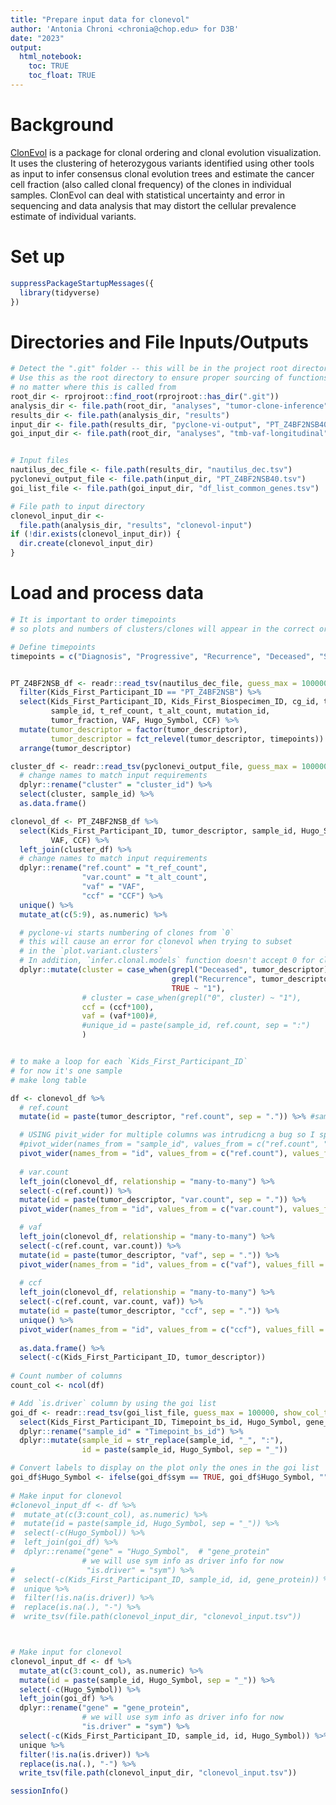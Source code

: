 ```yaml
---
title: "Prepare input data for clonevol"
author: 'Antonia Chroni <chronia@chop.edu> for D3B'
date: "2023"
output:
  html_notebook:
    toc: TRUE
    toc_float: TRUE
---
```


# Background

[ClonEvol](https://github.com/hdng/clonevol) is a package for clonal ordering and clonal evolution visualization. It uses the clustering of heterozygous variants identified using other tools as input to infer consensus clonal evolution trees and estimate the cancer cell fraction (also called clonal frequency) of the clones in individual samples. ClonEvol can deal with statistical uncertainty and error in sequencing and data analysis that may distort the cellular prevalence estimate of individual variants.


# Set up

```r
suppressPackageStartupMessages({
  library(tidyverse)
})
```

# Directories and File Inputs/Outputs

```r
# Detect the ".git" folder -- this will be in the project root directory
# Use this as the root directory to ensure proper sourcing of functions 
# no matter where this is called from
root_dir <- rprojroot::find_root(rprojroot::has_dir(".git"))
analysis_dir <- file.path(root_dir, "analyses", "tumor-clone-inference")
results_dir <- file.path(analysis_dir, "results")
input_dir <- file.path(results_dir, "pyclone-vi-output", "PT_Z4BF2NSB40")
goi_input_dir <- file.path(root_dir, "analyses", "tmb-vaf-longitudinal", "results")


# Input files
nautilus_dec_file <- file.path(results_dir, "nautilus_dec.tsv") 
pyclonevi_output_file <- file.path(input_dir, "PT_Z4BF2NSB40.tsv") 
goi_list_file <- file.path(goi_input_dir, "df_list_common_genes.tsv") 

# File path to input directory
clonevol_input_dir <-
  file.path(analysis_dir, "results", "clonevol-input")
if (!dir.exists(clonevol_input_dir)) {
  dir.create(clonevol_input_dir)
}
```

# Load and process data

```r
# It is important to order timepoints 
# so plots and numbers of clusters/clones will appear in the correct order for plots

# Define timepoints
timepoints = c("Diagnosis", "Progressive", "Recurrence", "Deceased", "Second Malignancy", "Unavailable")


PT_Z4BF2NSB_df <- readr::read_tsv(nautilus_dec_file, guess_max = 100000, show_col_types = FALSE) %>%
  filter(Kids_First_Participant_ID == "PT_Z4BF2NSB") %>% 
  select(Kids_First_Participant_ID, Kids_First_Biospecimen_ID, cg_id, tumor_descriptor,
         sample_id, t_ref_count, t_alt_count, mutation_id,
         tumor_fraction, VAF, Hugo_Symbol, CCF) %>% 
  mutate(tumor_descriptor = factor(tumor_descriptor),
         tumor_descriptor = fct_relevel(tumor_descriptor, timepoints)) %>% 
  arrange(tumor_descriptor)

cluster_df <- readr::read_tsv(pyclonevi_output_file, guess_max = 100000, show_col_types = FALSE) %>% 
  # change names to match input requirements
  dplyr::rename("cluster" = "cluster_id") %>% 
  select(cluster, sample_id) %>% 
  as.data.frame()

clonevol_df <- PT_Z4BF2NSB_df %>% 
  select(Kids_First_Participant_ID, tumor_descriptor, sample_id, Hugo_Symbol, t_ref_count, t_alt_count,
         VAF, CCF) %>% 
  left_join(cluster_df) %>% 
  # change names to match input requirements
  dplyr::rename("ref.count" = "t_ref_count", 
                "var.count" = "t_alt_count",
                "vaf" = "VAF",
                "ccf" = "CCF") %>% 
  unique() %>% 
  mutate_at(c(5:9), as.numeric) %>% 

  # pyclone-vi starts numbering of clones from `0`
  # this will cause an error for clonevol when trying to subset
  # in the `plot.variant.clusters`
  # In addition, `infer.clonal.models` function doesn't accept 0 for clustering
  dplyr::mutate(cluster = case_when(grepl("Deceased", tumor_descriptor) ~ "3",
                                    grepl("Recurrence", tumor_descriptor) ~ "2",
                                    TRUE ~ "1"),
                # cluster = case_when(grepl("0", cluster) ~ "1"),
                ccf = (ccf*100),
                vaf = (vaf*100)#,
                #unique_id = paste(sample_id, ref.count, sep = ":")
                )  


# to make a loop for each `Kids_First_Participant_ID`
# for now it's one sample
# make long table

df <- clonevol_df %>%
  # ref.count
  mutate(id = paste(tumor_descriptor, "ref.count", sep = ".")) %>% #sample_id

  # USING pivit_wider for multiple columns was intrudicng a bug so I split it up instead
  #pivot_wider(names_from = "sample_id", values_from = c("ref.count", "var.count", "vaf", "ccf")) %>% #values_fn = list
  pivot_wider(names_from = "id", values_from = c("ref.count"), values_fill = 0) %>% #values_fn = list
  
  # var.count
  left_join(clonevol_df, relationship = "many-to-many") %>% 
  select(-c(ref.count)) %>% 
  mutate(id = paste(tumor_descriptor, "var.count", sep = ".")) %>% 
  pivot_wider(names_from = "id", values_from = c("var.count"), values_fill = 0) %>% #values_fn = list

  # vaf
  left_join(clonevol_df, relationship = "many-to-many") %>% 
  select(-c(ref.count, var.count)) %>% 
  mutate(id = paste(tumor_descriptor, "vaf", sep = ".")) %>% 
  pivot_wider(names_from = "id", values_from = c("vaf"), values_fill = 0) %>% #values_fn = list
  
  # ccf
  left_join(clonevol_df, relationship = "many-to-many") %>% 
  select(-c(ref.count, var.count, vaf)) %>% 
  mutate(id = paste(tumor_descriptor, "ccf", sep = ".")) %>% 
  unique() %>% 
  pivot_wider(names_from = "id", values_from = c("ccf"), values_fill = 0) %>% #values_fn = list
  
  as.data.frame() %>% 
  select(-c(Kids_First_Participant_ID, tumor_descriptor)) 
  
# Count number of columns
count_col <- ncol(df)

# Add `is.driver` column by using the goi list
goi_df <- readr::read_tsv(goi_list_file, guess_max = 100000, show_col_types = FALSE) %>% 
  select(Kids_First_Participant_ID, Timepoint_bs_id, Hugo_Symbol, gene_protein, sym) %>% 
  dplyr::rename("sample_id" = "Timepoint_bs_id") %>% 
  dplyr::mutate(sample_id = str_replace(sample_id, "_", ":"),
                id = paste(sample_id, Hugo_Symbol, sep = "_"))

# Convert labels to display on the plot only the ones in the goi list
goi_df$Hugo_Symbol <- ifelse(goi_df$sym == TRUE, goi_df$Hugo_Symbol, "")
  
# Make input for clonevol
#clonevol_input_df <- df %>% 
#  mutate_at(c(3:count_col), as.numeric) %>%
#  mutate(id = paste(sample_id, Hugo_Symbol, sep = "_")) %>% 
#  select(-c(Hugo_Symbol)) %>% 
#  left_join(goi_df) %>% 
#  dplyr::rename("gene" = "Hugo_Symbol",  # "gene_protein"
                # we will use sym info as driver info for now
#                "is.driver" = "sym") %>%
#  select(-c(Kids_First_Participant_ID, sample_id, id, gene_protein)) %>% 
#  unique %>%
#  filter(!is.na(is.driver)) %>% 
#  replace(is.na(.), "-") %>% 
#  write_tsv(file.path(clonevol_input_dir, "clonevol_input.tsv"))



# Make input for clonevol
clonevol_input_df <- df %>% 
  mutate_at(c(3:count_col), as.numeric) %>%
  mutate(id = paste(sample_id, Hugo_Symbol, sep = "_")) %>% 
  select(-c(Hugo_Symbol)) %>% 
  left_join(goi_df) %>% 
  dplyr::rename("gene" = "gene_protein", 
                # we will use sym info as driver info for now
                "is.driver" = "sym") %>%
  select(-c(Kids_First_Participant_ID, sample_id, id, Hugo_Symbol)) %>% 
  unique %>%
  filter(!is.na(is.driver)) %>% 
  replace(is.na(.), "-") %>% 
  write_tsv(file.path(clonevol_input_dir, "clonevol_input.tsv"))
```


```r
sessionInfo()
```


